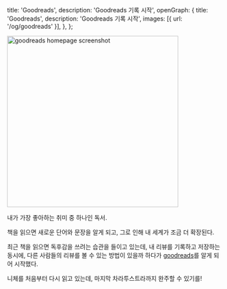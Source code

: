   title: 'Goodreads',
  description: 'Goodreads 기록 시작',
  openGraph: {
    title: 'Goodreads',
    description: 'Goodreads 기록 시작',
    images: [{ url: '/og/goodreads' }],
  },
};

<Image
  src="/images/goodreads/goodreads.png"
  alt="goodreads homepage screenshot"
  width="400"
  height="400"
/>

내가 가장 좋아하는 취미 중 하나인 독서.

책을 읽으면 새로운 단어와 문장을 알게 되고, 그로 인해 내 세계가 조금 더 확장된다.

최근 책을 읽으면 독후감을 쓰려는 습관을 들이고 있는데, 내 리뷰를 기록하고 저장하는 동시에, 다른 사람들의 리뷰를 볼 수 있는 방법이 있을까 하다가 [goodreads](https://www.goodreads.com)를 알게 되어 시작했다.

니체를 처음부터 다시 읽고 있는데, 마지막 차라투스트라까지 완주할 수 있기를!
